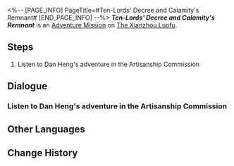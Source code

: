 <%-- [PAGE_INFO]
PageTitle=#Ten-Lords' Decree and Calamity's Remnant#
[END_PAGE_INFO] --%>
{{Stub|Dialogue.}}
{{Mission Infobox
|id            = 2020316
|title         = 
|image         = <!--Mission Ten-Lords' Decree and Calamity's Remnant.png-->
|type          = Adventure
|event_name    = 
|chapter       = 
|requirements  = [[Trailblaze Mission]] ''[[Humming Antlers, Entwined Horns]]'' completed
|summary       = <!--official mission summary from Fate's Atlas-->
|characters    = Trailblazer
|startLocation = [[The Xianzhou Luofu]] - [[Exalting Sanctum]]
|world         = The Xianzhou Luofu
|area          = Exalting Sanctum
|prev          = 
|next          = 
|rewards       = 
}}
'''''Ten-Lords' Decree and Calamity's Remnant''''' is an [[Adventure Mission]] on [[The Xianzhou Luofu]].

==Steps==
# Listen to Dan Heng's adventure in the Artisanship Commission

<!--
==Gameplay Notes==

--><!--
==Trial Character==

-->
==Dialogue==
{{Stub Dialogue}}
{{Mission Description|type=adventure|location=Exalting Sanctum|...}}
{{Dialogue End}}

===Listen to Dan Heng's adventure in the Artisanship Commission{{subst:void|<!--202031602-->}}===
{{Mission Description|type=adventure|location=Exalting Sanctum|update|With starskiff navigation, an error of mere millidegrees can result in misnavigation by lightyears. Thanks to Sushang's guidance and protection, Luocha and you arrived at the plagued Artisanship Commission due to the rebirth of Ambrosial Arbor and saved the young judge, Xueyi.}}
{{Dialogue Start}}
:{{tx}}
{{Dialogue End}}

==Other Languages==
{{Other Languages
|en   = Ten-Lords' Decree and Calamity's Remnant
|zhs  = 十王敕命，劫余同行
|zht  = 十王敕命，劫餘同行
|ja   = 十王の勅命、災後の同行
|ko   = 시왕이 명령하자 재난이 따른다
|es   = El decreto de los Diez Líderes y la continuación de la calamidad
|fr   = Le décret des dix seigneurs et ce qu'il reste de la calamité
|ru   = Командование десяти владык, бедственное шествие
|th   = คำสั่งจาก Ten-Lords มาพร้อมกับภัยพิบัติ
|vi   = Sắc Lệnh Thập Vương, Đồng Hành Sau Tai Họa
|de   = Kommando der Zehn Fürsten, ein Marsch mit Unheil
|id   = Komando Ten-Lords, Beriringan dengan Bencana
|pt   = Decreto dos Dez Senhores e Remanescente da Calamidade
}}

==Change History==
{{Change History|1.0}}
